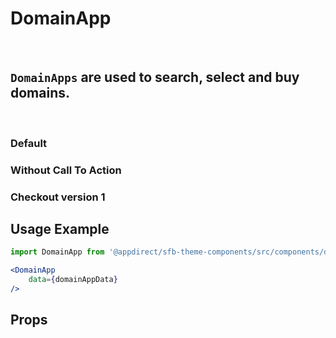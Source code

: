
<Meta of={DomainAppStories} />

# DomainApp

<br />

## `DomainApps` are used to search, select and buy domains.

<br />

### Default

<Canvas>
  <Story of={DomainAppStories.Default} />
</Canvas>

### Without Call To Action

<Canvas>
  <Story of={DomainAppStories.WithoutCallToAction} />
</Canvas>

### Checkout version 1

<Canvas>
  <Story of={DomainAppStories.CheckoutVersion1} />
</Canvas>

## Usage Example

<CollapsibleJsonSnippet summary="domainAppData" code={domainAppMockCheckoutV2} />

```jsx
import DomainApp from '@appdirect/sfb-theme-components/src/components/domain-app/DomainApp';

<DomainApp
    data={domainAppData}
/>

```

## Props

<ArgsTable of={DomainApp} />
